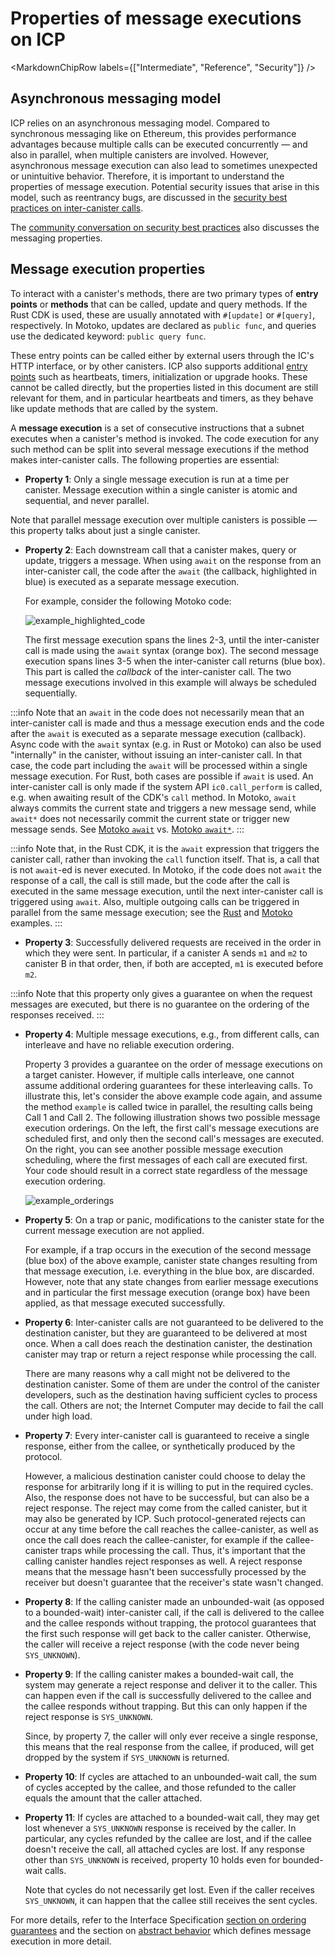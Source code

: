 
# Properties of message executions on ICP

<MarkdownChipRow labels={["Intermediate", "Reference", "Security"]} />

## Asynchronous messaging model

ICP relies on an asynchronous messaging model. Compared to synchronous messaging like on Ethereum, this provides performance advantages because multiple calls can be executed concurrently — and also in parallel, when multiple canisters are involved. However, asynchronous message execution can also lead to sometimes unexpected or unintuitive behavior. Therefore, it is important to understand the properties of message execution. Potential security issues that arise in this model, such as reentrancy bugs, are discussed in the [security best practices on inter-canister calls](/docs/current/developer-docs/security/security-best-practices/inter-canister-calls).

The [community conversation on security best practices](https://www.youtube.com/watch?v=PneRzDmf_Xw&list=PLuhDt1vhGcrez-f3I0_hvbwGZHZzkZ7Ng&index=2&t=4s) also discusses the messaging properties.

## Message execution properties

To interact with a canister's methods, there are two primary types of **entry points** or **methods** that can be called, update and query methods. If the Rust CDK is used, these are usually annotated with `#[update]` or `#[query]`, respectively. In Motoko, updates are declared as `public func`, and queries use the dedicated keyword: `public query func`.

These entry points can be called either by external users through the IC's HTTP interface, or by other canisters. ICP also supports additional [entry points](/references/ic-interface-spec.md#entry-points) such as heartbeats, timers, initialization or upgrade hooks. These cannot be called directly, but the properties listed in this document are still relevant for them, and in particular heartbeats and timers, as they behave like update methods that are called by the system.

A **message execution** is a set of consecutive instructions that a subnet executes when a canister's method is invoked. The code execution for any such method can be split into several message executions if the method makes inter-canister calls. The following properties are essential:

- **Property 1**: Only a single message execution is run at a time per canister. Message execution within a single canister is atomic and sequential, and never parallel.

Note that parallel message execution over multiple canisters is possible — this property talks about just a single canister.

- **Property 2**: Each downstream call that a canister makes, query or update, triggers a message. When using `await` on the response from an inter-canister call, the code after the `await` (the callback, highlighted in blue) is executed as a separate message execution.

    For example, consider the following Motoko code:

    ![example_highlighted_code](./_attachments/example_highlighted_code.png)

    The first message execution spans the lines 2-3, until the inter-canister call is made using the `await` syntax (orange box). The second message execution spans lines 3-5 when the inter-canister call returns (blue box). This part is called the _callback_ of the inter-canister call. The two message executions involved in this example will always be scheduled sequentially.

:::info
Note that an `await` in the code does not necessarily mean that an inter-canister call is made and thus a message execution ends and the code after the `await` is executed as a separate message execution (callback). Async code with the `await` syntax (e.g. in Rust or Motoko) can also be used "internally" in the canister, without issuing an inter-canister call. In that case, the code part including the `await` will be processed within a single message execution. For Rust, both cases are possible if `await` is used. An inter-canister call is only made if the system API `ic0.call_perform` is called, e.g. when awaiting result of the CDK's `call` method. In Motoko, `await` always commits the current state and triggers a new message send, while `await*` does not necessarily commit the current state or trigger new message sends. See [Motoko `await`](/docs/current/motoko/main/reference/language-manual#await) vs. [Motoko `await*`](/docs/current/motoko/main/reference/language-manual#await-1).
:::

:::info
Note that, in the Rust CDK, it is the `await` expression that triggers the canister call, rather than invoking the `call` function itself. That is, a call that is not `await`-ed   is never executed. In Motoko, if the code does not `await` the response of a call, the call is still made, but the code after the call is executed in the same message execution, until the next inter-canister call is triggered using `await`.
Also, multiple outgoing calls can be triggered in parallel from the same message execution; see the [Rust](https://internetcomputer.org/docs/references/samples/rust/parallel_calls/) and [Motoko](https://internetcomputer.org/docs/references/samples/motoko/parallel_calls/) examples.
:::

- **Property 3**: Successfully delivered requests are received in the order in which they were sent. In particular, if a canister A sends `m1` and `m2` to canister B in that order, then, if both are accepted, `m1` is executed before `m2`.

:::info
Note that this property only gives a guarantee on when the request messages are executed, but there is no guarantee on the ordering of the responses received.
:::

- **Property 4**: Multiple message executions, e.g., from different calls, can interleave and have no reliable execution
  ordering.

    Property 3 provides a guarantee on the order of message executions on a target canister. However, if multiple calls interleave, one cannot assume additional ordering guarantees for these interleaving calls. To illustrate this, let's consider the above example code again, and assume the method `example` is called twice in parallel, the resulting calls being Call 1 and Call 2. The following illustration shows two possible message execution orderings. On the left, the first call's message executions are scheduled first, and only then the second call's messages are executed. On the right, you can see another possible message execution scheduling, where the first messages of each call are executed first. Your code should result in a correct state regardless of the message execution ordering.

    ![example_orderings](./_attachments/example_orderings.png)

- **Property 5**: On a trap or panic, modifications to the canister state for the current message execution are not applied.

    For example, if a trap occurs in the execution of the second message (blue box) of the above example, canister state changes resulting from that message execution, i.e. everything in the blue box, are discarded. However, note that any state changes from earlier message executions and in particular the first message execution (orange box) have been applied, as that message executed successfully.

- **Property 6**: Inter-canister calls are not guaranteed to be delivered to the destination canister, but they are guaranteed to be delivered at most once. When a call does reach the destination canister, the destination canister may trap or return a reject response while processing the call.

    There are many reasons why a call might not be delivered to the destination canister. Some of them are under the control of the canister developers, such as the destination having sufficient cycles to process the call. Others are not; the Internet Computer may decide to fail the call under high load.

- **Property 7**: Every inter-canister call is guaranteed to receive a single response, either from the callee, or synthetically produced by the protocol.

    However, a malicious destination canister could choose to delay the response for arbitrarily long if it is willing to put in the required cycles. Also, the response does not have to be successful, but can also be a reject response. The reject may come from the called canister, but it may also be generated by ICP. Such protocol-generated rejects can occur at any time before the call reaches the callee-canister, as well as once the call does reach the callee-canister, for example if the callee-canister traps while processing the call. Thus, it's important that the calling canister handles reject responses as well. A reject response means that the message hasn't been successfully processed by the receiver but doesn't guarantee that the receiver's state wasn't changed.

- **Property 8**: If the calling canister made an unbounded-wait (as opposed to a bounded-wait) inter-canister call, if the call is delivered to the callee and the callee responds without trapping, the protocol guarantees that the first such response will get back to the caller canister. Otherwise, the caller will receive a reject response (with the code never being `SYS_UNKNOWN`).

- **Property 9**: If the calling canister makes a bounded-wait call, the system may generate a reject response and deliver it to the caller. This can happen even if the call is successfully delivered to the callee and the callee responds without trapping. But this can only happen if the reject response is `SYS_UNKNOWN`.

    Since, by property 7, the caller will only ever receive a single response, this means that the real response from the callee, if produced, will get dropped by the system if `SYS_UNKNOWN` is returned.

- **Property 10**: If cycles are attached to an unbounded-wait call, the sum of cycles accepted by the callee, and those refunded to the caller equals the amount that the caller attached.

- **Property 11**: If cycles are attached to a bounded-wait call, they may get lost whenever a `SYS_UNKNOWN` response is received by the caller. In particular, any cycles refunded by the callee are lost, and if the callee doesn't receive the call, all attached cycles are lost. If any response other than `SYS_UNKNOWN` is received, property 10 holds even for bounded-wait calls.

    Note that cycles do not necessarily get lost. Even if the caller receives `SYS_UNKNOWN`, it can happen that the callee still receives the sent cycles.


For more details, refer to the Interface Specification [section on ordering guarantees](/docs/references/ic-interface-spec#ordering_guarantees) and the section on [abstract behavior](/docs/references/ic-interface-spec#abstract-behavior) which defines message execution in more detail.
